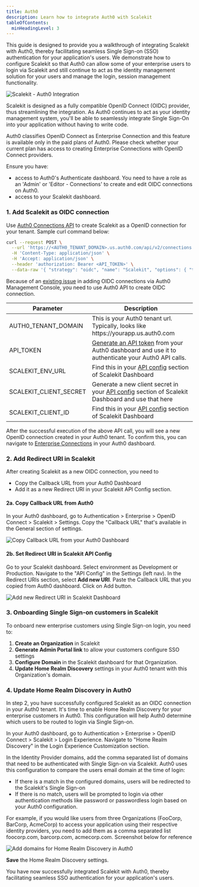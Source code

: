 ```yaml
---
title: Auth0
description: Learn how to integrate Auth0 with Scalekit
tableOfContents:
  minHeadingLevel: 3
---
```


This guide is designed to provide you a walkthrough of integrating Scalekit with Auth0, thereby facilitating seamless Single Sign-on (SSO) authentication for your application's users. We demonstrate how to configure Scalekit so that Auth0 can allow some of your enterprise users to login via Scalekit and still continue to act as the identity management solution for your users and manage the login, session management functionality.

![Scalekit - Auth0 Integration ](@/assets/docs/guides/auth-systems/auth0/0.png)


Scalekit is designed as a fully compatible OpenID Connect (OIDC) provider, thus streamlining the integration. As Auth0 continues to act as your identity management system, you'll be able to seamlessly integrate Single Sign-On into your application without having to write code.

<Aside>

 Auth0 classifies OpenID Connect as Enterprise Connection and this feature is available only in the paid plans of Auth0. Please check whether your current plan has access to creating Enterprise Connections with OpenID Connect providers.

</Aside>

Ensure you have:

- access to Auth0's Authenticate dashboard. You need to have a role as an 'Admin' or 'Editor - Connections' to create and edit OIDC connections on Auth0.
- access to your Scalekit dashboard.

### 1. Add Scalekit as OIDC connection

Use [Auth0 Connections API](https://auth0.com/docs/api/management/v2/connections/post-connections) to create Scalekit as a OpenID connection for your tenant. Sample curl command below:

```bash showLineNumbers=false wrap
curl --request POST \
  --url 'https://<AUTH0_TENANT_DOMAIN>.us.auth0.com/api/v2/connections' \
  -H 'Content-Type: application/json' \
  -H 'Accept: application/json' \
  --header 'authorization: Bearer <API_TOKEN>' \
  --data-raw '{ "strategy": "oidc", "name": "Scalekit", "options": { "type": "back_channel", "discovery_url": "<SCALEKIT_ENV_URL>/.well-known/openid-configuration", "client_secret" : "<SCALEKIT_CLIENT_SECRET>", "client_id" : "<SCALEKIT_CLIENT_ID>",  "scopes": "openid profile" } }'
```

<Aside type="caution">

Because of an [existing issue](https://community.auth0.com/t/creating-an-oidc-connection-fails-with-options-issuer-is-required-error/128189) in adding OIDC connections via Auth0 Management Console, you need to use Auth0 API to create OIDC connection.

</Aside>

| Parameter              | Description                                                                                                                                                                         |
| ---------------------- | ----------------------------------------------------------------------------------------------------------------------------------------------------------------------------------- |
| AUTH0_TENANT_DOMAIN    | This is your Auth0 tenant url. Typically, looks like https:<span></span>//yourapp.us.auth0.com                                                                                         |
| API_TOKEN              | [Generate an API token](https://auth0.com/docs/secure/tokens/access-tokens/management-api-access-tokens) from your Auth0 dashboard and use it to authenticate your Auth0 API calls. |
| SCALEKIT_ENV_URL       | Find this in your [API config](https://app.scalekit.com) section of Scalekit Dashboard                                                                                              |
| SCALEKIT_CLIENT_SECRET | Generate a new client secret in your [API config](https://app.scalekit.com) section of Scalekit Dashboard and use that here                                                         |
| SCALEKIT_CLIENT_ID    | Find this in your [API config](https://app.scalekit.com) section of Scalekit Dashboard                                                                                              |

After the successful execution of the above API call, you will see a new OpenID connection created in your Auth0 tenant. To confirm this, you can navigate to [Enterprise Connections](https://auth0.com/docs/authenticate/enterprise-connections#view-enterprise-connections) in your Auth0 dashboard.

### 2. Add Redirect URI in Scalekit

After creating Scalekit as a new OIDC connection, you need to

- Copy the Callback URL from your Auth0 Dashboard
- Add it as a new Redirect URI in your Scalekit API Config section.

#### 2a. Copy Callback URL from Auth0

In your Auth0 dashboard, go to Authentication > Enterprise > OpenID Connect > Scalekit > Settings.
Copy the "Callback URL" that's available in the General section of settings.

![Copy Callback URL from your Auth0 Dashboard](@/assets/docs/guides/auth-systems/auth0/1.png)

#### 2b. Set Redirect URI in Scalekit API Config

Go to your Scalekit dashboard. Select environment as Development or Production. Navigate to the "API Config" in the Settings (left nav). In the Redirect URIs section, select **Add new URI**. Paste the Callback URL that you copied from Auth0 dashboard. Click on Add button.

![Add new Redirect URI in Scalekit Dashboard](@/assets/docs/guides/auth-systems/auth0/2.png)


### 3. Onboarding Single Sign-on customers in Scalekit

To onboard new enterprise customers using Single Sign-on login, you need to:

1. **Create an Organization** in Scalekit
2. **Generate Admin Portal link** to allow your customers configure SSO settings
3. **Configure Domain** in the Scalekit dashboard for that Organization.
4. **Update Home Realm Discovery** settings in your Auth0 tenant with this Organization's domain.

### 4. Update Home Realm Discovery in Auth0

In step 2, you have successfully configured Scalekit as an OIDC connection in your Auth0 tenant. It's time to enable Home Realm Discovery for your enterprise customers in Auth0. This configuration will help Auth0 determine which users to be routed to login via Single Sign-on.

In your Auth0 dashboard, go to Authentication > Enterprise > OpenID Connect > Scalekit > Login Experience.
Navigate to "Home Realm Discovery" in the Login Experience Customization section.

In the Identity Provider domains, add the comma separated list of domains that need to be authenticated with Single Sign-on via Scalekit. Auth0 uses this configuration to compare the users email domain at the time of login:

- If there is a match in the configured domains, users will be redirected to the Scalekit's Single Sign-on
- If there is no match, users will be prompted to login via other authentication methods like password or passwordless login based on your Auth0 configuration.

For example, if you would like users from three Organizations (FooCorp, BarCorp, AcmeCorp) to access your application using their respective identity providers, you need to add them as a comma separated list foocorp.com, barcorp.com, acmecorp.com. Screenshot below for reference

![Add domains for Home Realm Discovery in Auth0](@/assets/docs/guides/auth-systems/auth0/3.png)

**Save** the Home Realm Discovery settings.

You have now successfully integrated Scalekit with Auth0, thereby facilitating seamless SSO authentication for your application's users.